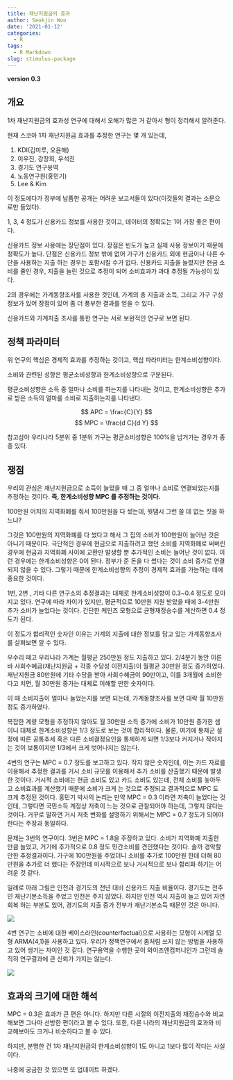 ```yaml
---
title: 재난지원금의 효과
author: Seokjin Woo
date: '2021-01-12'
categories:
  - R
tags:
  - R Markdown
slug: stimulus-package
---
```


**version 0.3**

## 개요

1차 재난지원금의 효과성 연구에 대해서 오해가 많은 거 같아서 형이 정리해서 알려준다.

현재 스코아 1차 재난지원금 효과를 추정한 연구는 몇 개 있는데, 

1. KDI(김미루, 오윤해)
2. 이우진, 강창희, 우석진
3. 경기도 연구용역 
4. 노동연구원(홍민기)
5. Lee & Kim

이 정도에다가 정부에 납품한 공개는 어려운 보고서들이 있다(이것들의 결과는 소문으로만 들었다).

1, 3, 4 정도가 신용카드 정보를 사용한 것이고, 데이터의 정확도는 1이 가장 좋은 편이다. 

신용카드 정보 사용에는 장단점이 있다. 장점은 빈도가 높고 실제 사용 정보이기 때문에 정확도가 높다. 단점은 신용카드 정보 밖에 없어 가구가 신용카드 외에 현금이나 다른 수단을 사용하는 지출 하는 경우는 포함시킬 수가 없다. 신용카드 지출을 늘렸지만 현금 소비를 줄인 경우, 지출을 늘린 것으로 추정이 되어 소비효과가 과대 추정될 가능성이 있다. 

2의 경우에는 가계동향조사를 사용한 것인데, 가계의 총 지출과 소득, 그리고 가구 구성 정보가 있어 장점이 있어 좀 더 풍부한 결과를 얻을 수 있다.  

신용카드와 가계지출 조사를 통한 연구는 서로 보완적인 연구로 보면 된다.


## 정책 파라미터

위 연구의 핵심은 경제적 효과를 추정하는 것이고, 핵심 파라미터는 한계소비성향이다. 

소비와 관련된 성향은 평균소비성향과 한계소비성향으로 구분된다. 

평균소비성향은 소득 중 얼마나 소비를 하는지를 나타내는 것이고, 한계소비성향은 추가로 받은 소득의 얼마를 소비로 지출하는지를 나타낸다.

$$ APC = \frac{C}{Y} $$
$$ MPC = \frac{d C}{d Y} $$

참고삼아 우리나라 5분위 중 1분위 가구는 평균소비성향은 100%을 넘거가는 경우가 종종 있다. 


## 쟁점

우리의 관심은 재난지원금으로 소득이 늘었을 때 그 중 얼마나 소비로 연결되었는지를 추정하는 것이다. **즉, 한계소비성향 MPC 를 추정하는 것이다.**

100만원 어치의 지역화폐를 줘서 100만원을 다 썼는데, 뭣땜시 그런 쓸 데 없는 짓을 하느냐? 

그것은 100만원의 지역화폐를 다 썼다고 해서 그 집의 소비가 100만원이 늘어난 것은 아니기 때문이다. 극단적인 경우에 현금으로 지출하려고 했던 소비를 지역화폐로 써버린 경우에 현금과 지역화폐 사이에 교환만 발생할 뿐 추가적인 소비는 늘어난 것이 없다. 이런 경우에는 한계소비성향은 0이 된다. 정부가 준 돈을 다 썼다는 것이 소비 증가로 연결되지 않을 수 있다. 그렇기 때문에 한계소비성향의 추정이 경제적 효과를 가늠하는 데에 중요한 것이다. 

1번, 2번 , 기타 다른 연구소의 추정결과는 대체로 한계소비성향이 0.3~0.4 정도로 모아지고 있다. 연구에 따라 차이가 있지만, 평균적으로 10만원 지원 받았을 때에 3-4만원 추가 소비가 늘었다는 것이다. 간단한 케인즈 모형으로 균형재정승수를 계산하면 0.4 정도가 된다.

이 정도가 합리적인 숫자인 이유는 가계의 지출에 대한 정보를 담고 있는 가계동향조사를 살펴보면 알 수 있다.

우수리 떼고 우리나라 가계는 월평균 250만원 정도 지출하고 있다. 2/4분기 동안 이른바 사회수혜금(재난지원금 + 각종 수당성 이전지출)이 월평균 30만원 정도 증가하였다. 재난지원금 80만원에 기타 수당을 받아 사회수혜금이 90만이고, 이를 3개월에 소비한다고 치면, 월 30만원 증가는 대체로 이해할 만한 숫자이다. 

이 때 소비지출이 얼마나 늘었는지를 보면 되는데, 가계동향조사를 보면 대략 월 10만원 정도 증가하였다. 

복잡한 계량 모형을 추정하지 않아도 월 30만원 소득 증가에 소비가 10만원 증가한 셈이니 대체로 한계소비성향은 1/3 정도로 보는 것이 합리적이다. 물론, 여기에 통제군 설정에 따른 공통추세 혹은 다른 소비결정요인을 통제하게 되면 1/3보다 커지거나 작아지는 것이 보통이지만 1/3에서 크게 벗어나지는 않는다.

4번의 연구는 MPC = 0.7 정도를 보고하고 있다. 작지 않은 숫자인데, 이는 카드 자료를 이용해서 추정한 결과를 거시 소비 규모를 이용해서 추가 소비를 산출했기 때문에 발생한 것이다. 거시적 소비에는 현금 소비도 있고 카드 소비도 있는데, 전체 소비를 놓아두고 소비효과를 계산했기 때문에 소비가 크게 는 것으로 추정되고 결과적으로 MPC 도 크게 추정된 것이다. 홍민기 박사의 논리는 만약 MPC = 0.3 이라면 저축이 늘었다는 것인데, 그렇다면 국민소득 계정상 저축이 느는 것으로 관찰되어야 하는데, 그렇지 않다는 것이다. 거꾸로 말하면 거시 저축 변화를 설명하기 위해서는 MPC = 0.7 정도가 되어야 한다는 주장과 동일하다. 

문제는 3번의 연구이다. 3번은 MPC = 1.8을 주장하고 있다. 소비가 지역화폐 지출한 만큼 늘었고, 거기에 추가적으로 0.8 정도 민간소비를 견인했다는 것이다. 솔까 경악할 만한 추정결과이다. 가구에 100만원을 주었더니 소비를 추가로 100만원 한데 더해 80만원을 추가로 더 했다는 주장인데 미시적으로 보나 거시적으로 보나 합리화 하기는 어려운 것 같다. 

일례로 아래 그림은 인천과 경기도의 전년 대비 신용카드 지출 비율이다. 경기도는 전주민 재난기본소득을 주었고 인천은 주지 않았다. 하지만 인천 역시 지출이 늘고 있어 자연회복 하는 부분도 있어, 경기도의 지출 증가 전부가 재난기본소득 때문인 것은 아니다. 

![](/post/2021-01-12-stimulus-package_files/figure.png)

4번 연구는 소비에 대한 베이스라인(counterfactual)으로 사용하는 모형이 시계열 모형 ARMA(4,1)을 사용하고 있다. 우리가 정책연구에서 좀처럼 쓰지 않는 방법을 사용하고 있어 생기는 차이인 것 같다. 연구용역을 수행한 곳이 와이즈앤컴퍼니인가 그런데 솔직히 연구결과에 큰 신뢰가 가지는 않는다. 



![](/post/2021-01-12-stimulus-package_files/image01.png)



## 효과의 크기에 대한 해석

MPC = 0.3은 효과가 큰 편은 아니다. 하지만 다른 시절의 이전지출의 재정승수와 비교해보면 그나마 선방한 편이라고 볼 수 있다. 또한, 다른 나라의 재난지원금의 효과와 비교해보아도 크거나 비슷하다고 볼 수 있다. 

하지만, 분명한 건 1차 재난지원금의 한계소비성향이 1도 아니고 1보다 많이 작다는 사실이다. 

나중에 궁금한 것 있으면 또 업데이트 하겠다.












